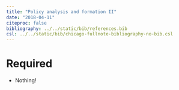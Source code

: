 ```yaml
---
title: "Policy analysis and formation II"
date: "2018-04-11"
citeproc: false
bibliography: ../../static/bib/references.bib
csl: ../../static/bib/chicago-fullnote-bibliography-no-bib.csl
---
```


# Required

- Nothing!
